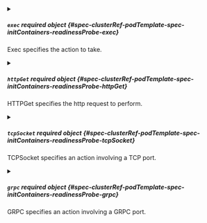 


<details className="config-field" data-expandable="true">
<summary>

##### `exec` <span className="config-field-required" data-required="false">required</span> <span className="config-field-type">object</span> <span className="config-field-default"></span> <span className="config-field-enum"></span> {#spec-clusterRef-podTemplate-spec-initContainers-readinessProbe-exec}

Exec specifies the action to take.

</summary>

<PartialExecreference />


</details>



<details className="config-field" data-expandable="true">
<summary>

##### `httpGet` <span className="config-field-required" data-required="false">required</span> <span className="config-field-type">object</span> <span className="config-field-default"></span> <span className="config-field-enum"></span> {#spec-clusterRef-podTemplate-spec-initContainers-readinessProbe-httpGet}

HTTPGet specifies the http request to perform.

</summary>

<PartialHttpGetreference />


</details>



<details className="config-field" data-expandable="true">
<summary>

##### `tcpSocket` <span className="config-field-required" data-required="false">required</span> <span className="config-field-type">object</span> <span className="config-field-default"></span> <span className="config-field-enum"></span> {#spec-clusterRef-podTemplate-spec-initContainers-readinessProbe-tcpSocket}

TCPSocket specifies an action involving a TCP port.

</summary>

<PartialTcpSocketreference />


</details>



<details className="config-field" data-expandable="true">
<summary>

##### `grpc` <span className="config-field-required" data-required="false">required</span> <span className="config-field-type">object</span> <span className="config-field-default"></span> <span className="config-field-enum"></span> {#spec-clusterRef-podTemplate-spec-initContainers-readinessProbe-grpc}

GRPC specifies an action involving a GRPC port.

</summary>

<PartialGrpcreference />


</details>


<PartialInitialDelaySeconds />


<PartialTimeoutSeconds />


<PartialPeriodSeconds />


<PartialSuccessThreshold />


<PartialFailureThreshold />


<PartialTerminationGracePeriodSeconds />

